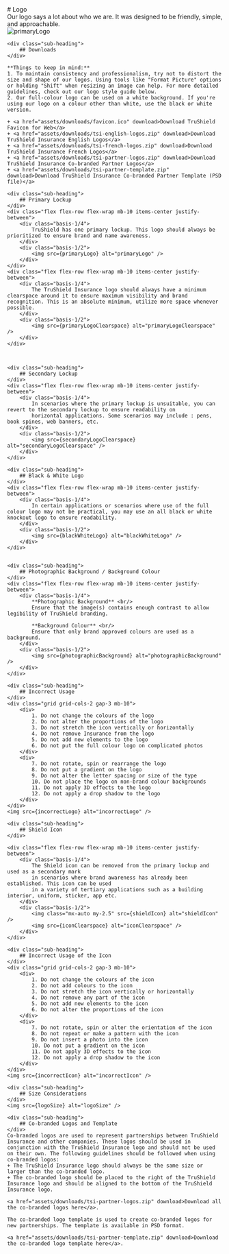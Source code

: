 



<Meta title="Brand Identity/Logo" />

<div class="main-container">
    <div class="heading">
        # Logo
    </div>
    <div class="flex flex-row flex-wrap mb-10 items-center justify-between">
        <div class="basis-1/4">
            Our logo says a lot about who we are. It was designed to be friendly, simple, and approachable.
        </div>
        <div class="basis-1/2">
            <img src={primaryLogo} alt="primaryLogo" />
        </div>
    </div>

    <div class="sub-heading">
        ## Downloads
    </div>

    **Things to keep in mind:**
    1. To maintain consistency and professionalism, try not to distort the size and shape of our logos. Using tools like "Format Picture" options or holding "Shift" when resizing an image can help. For more detailed guidelines, check out our logo style guide below.
    2. Our full-colour logo can be used on a white background. If you're using our logo on a colour other than white, use the black or white version.

    + <a href="assets/downloads/favicon.ico" download>Download TruShield Favicon for Web</a>
    + <a href="assets/downloads/tsi-english-logos.zip" download>Download TruShield Insurance English Logos</a>
    + <a href="assets/downloads/tsi-french-logos.zip" download>Download TruShield Insurance French Logos</a>
    + <a href="assets/downloads/tsi-partner-logos.zip" download>Download TruShield Insurance Co-branded Partner Logos</a>
    + <a href="assets/downloads/tsi-partner-template.zip" download>Download TruShield Insurance Co-branded Partner Template (PSD file)</a>

    <div class="sub-heading">
        ## Primary Lockup
    </div>
    <div class="flex flex-row flex-wrap mb-10 items-center justify-between">
        <div class="basis-1/4">
            TruShield has one primary lockup. This logo should always be prioritized to ensure brand and name awareness.
        </div>
        <div class="basis-1/2">
            <img src={primaryLogo} alt="primaryLogo" />
        </div>
    </div>
    <div class="flex flex-row flex-wrap mb-10 items-center justify-between">
        <div class="basis-1/4">
            The TruShield Insurance logo should always have a minimum clearspace around it to ensure maximum visibility and brand recognition. This is an absolute minimum, utilize more space whenever possible.
        </div>
        <div class="basis-1/2">
            <img src={primaryLogoClearspace} alt="primaryLogoClearspace" />
        </div>
    </div>



    <div class="sub-heading">
        ## Secondary Lockup
    </div>
    <div class="flex flex-row flex-wrap mb-10 items-center justify-between">
        <div class="basis-1/4">
            In scenarios where the primary lockup is unsuitable, you can revert to the secondary lockup to ensure readability on
            horizontal applications. Some scenarios may include : pens, book spines, web banners, etc.
        </div>
        <div class="basis-1/2">
            <img src={secondaryLogoClearspace} alt="secondaryLogoClearspace" />
        </div>
    </div>

    <div class="sub-heading">
        ## Black & White Logo
    </div>
    <div class="flex flex-row flex-wrap mb-10 items-center justify-between">
        <div class="basis-1/4">
            In certain applications or scenarios where use of the full colour logo may not be practical, you may use an all black or white knockout logo to ensure readability.
        </div>
        <div class="basis-1/2">
            <img src={blackWhiteLogo} alt="blackWhiteLogo" />
        </div>
    </div>


    <div class="sub-heading">
        ## Photographic Background / Background Colour
    </div>
    <div class="flex flex-row flex-wrap mb-10 items-center justify-between">
        <div class="basis-1/4">
            **Photographic Background** <br/>
            Ensure that the image(s) contains enough contrast to allow legibility of TruShield branding.

            **Background Colour** <br/>
            Ensure that only brand approved colours are used as a background.
        </div>
        <div class="basis-1/2">
            <img src={photographicBackground} alt="photographicBackground" />
        </div>
    </div>

    <div class="sub-heading">
        ## Incorrect Usage
    </div>
    <div class="grid grid-cols-2 gap-3 mb-10">
        <div>
            1. Do not change the colours of the logo
            2. Do not alter the proportions of the logo
            3. Do not stretch the icon vertically or horizontally
            4. Do not remove Insurance from the logo
            5. Do not add new elements to the logo
            6. Do not put the full colour logo on complicated photos
        </div>
        <div>
            7. Do not rotate, spin or rearrange the logo
            8. Do not put a gradient on the logo
            9. Do not alter the letter spacing or size of the type
            10. Do not place the logo on non-brand colour backgrounds
            11. Do not apply 3D effects to the logo
            12. Do not apply a drop shadow to the logo
        </div>
    </div>
    <img src={incorrectLogo} alt="incorrectLogo" />

    <div class="sub-heading">
        ## Shield Icon
    </div>

    <div class="flex flex-row flex-wrap mb-10 items-center justify-between">
        <div class="basis-1/4">
            The Shield icon can be removed from the primary lockup and used as a secondary mark
            in scenarios where brand awareness has already been established. This icon can be used
            in a variety of tertiary applications such as a building interior, uniform, sticker, app etc.
        </div>
        <div class="basis-1/2">
            <img class="mx-auto my-2.5" src={shieldIcon} alt="shieldIcon" />
            <img src={iconClearspace} alt="iconClearspace" />
        </div>
    </div>

    <div class="sub-heading">
        ## Incorrect Usage of the Icon
    </div>
    <div class="grid grid-cols-2 gap-3 mb-10">
        <div>
            1. Do not change the colours of the icon
            2. Do not add colours to the icon
            3. Do not stretch the icon vertically or horizontally
            4. Do not remove any part of the icon
            5. Do not add new elements to the icon
            6. Do not alter the proportions of the icon
        </div>
        <div>
            7. Do not rotate, spin or alter the orientation of the icon
            8. Do not repeat or make a pattern with the icon
            9. Do not insert a photo into the icon
            10. Do not put a gradient on the icon
            11. Do not apply 3D effects to the icon
            12. Do not apply a drop shadow to the icon
        </div>
    </div>
    <img src={incorrectIcon} alt="incorrectIcon" />

    <div class="sub-heading">
        ## Size Considerations
    </div>
    <img src={logoSize} alt="logoSize" />

    <div class="sub-heading">
        ## Co-branded Logos and Template
    </div>
    Co-branded logos are used to represent partnerships between TruShield Insurance and other companies. These logos should be used in conjunction with the TruShield Insurance logo and should not be used on their own. The following guidelines should be followed when using co-branded logos:
    + The TruShield Insurance logo should always be the same size or larger than the co-branded logo.
    + The co-branded logo should be placed to the right of the TruShield Insurance logo and should be aligned to the bottom of the TruShield Insurance logo.

    <a href="assets/downloads/tsi-partner-logos.zip" download>Download all the co-branded logos here</a>.

    The co-branded logo template is used to create co-branded logos for new partnerships. The template is available in PSD format.

    <a href="assets/downloads/tsi-partner-template.zip" download>Download the co-branded logo template here</a>.
</div>